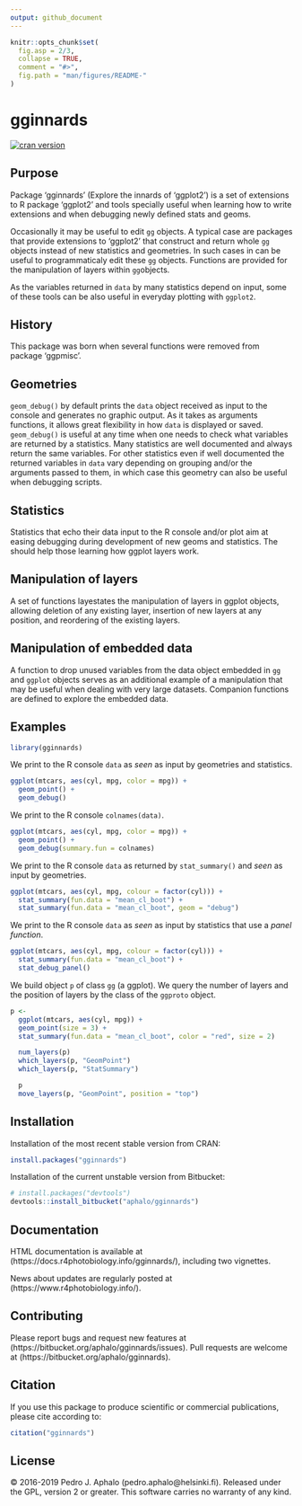 ```yaml
---
output: github_document
---
```


<!-- README.md is generated from README.Rmd. Please edit that file -->

```r
knitr::opts_chunk$set(
  fig.asp = 2/3,
  collapse = TRUE,
  comment = "#>",
  fig.path = "man/figures/README-"
)
```

# gginnards #

[![cran version](https://www.r-pkg.org/badges/version/gginnards)](https://cran.r-project.org/package=gginnards)

## Purpose

Package 'gginnards' (Explore the innards of 'ggplot2') is a set of
extensions to R package 'ggplot2' and tools specially useful when learning how
to write extensions and when debugging newly defined stats and geoms.

Occasionally it may be useful to edit `gg` objects. A typical case are packages
that provide extensions to 'ggplot2' that construct and return whole `gg`
objects instead of new statistics and geometries. In such cases in can be
useful to programmaticaly edit these `gg` objects. Functions are provided
for the manipulation of layers within `gg`objects.

As the variables returned in `data` by many statistics depend on input, some
of these tools can be also useful in everyday plotting with `ggplot2`.

## History

This package was born when several functions were removed from package
'ggpmisc'.

## Geometries

`geom_debug()` by default prints the `data` object received as input to the
console and generates no graphic output. As it takes as arguments functions, it
allows great flexibility in how `data` is displayed or saved.
`geom_debug()` is useful at any time when one needs to check what variables are
returned by a statistics. Many statistics are well documented and always return
the same variables. For other statistics even if well documented the returned
variables in `data` vary depending on grouping and/or the arguments passed to
them, in which case this geometry can also be useful when debugging scripts.

## Statistics

Statistics that echo their data input to the R console and/or
plot aim at easing debugging during development of new geoms and statistics.
The should help those learning how ggplot layers work.

## Manipulation of layers

A set of functions layestates the manipulation of layers in ggplot objects,
allowing deletion of any existing layer, insertion of new layers at any
position, and reordering of the existing layers.

## Manipulation of embedded data

A function to drop unused variables from the data object embedded in `gg` and
`ggplot` objects serves as an additional example of a manipulation that may
be useful when dealing with very large datasets. Companion functions are
defined to explore the embedded data.

## Examples

```r
library(gginnards)
```

We print to the R console `data` as _seen_ as input by geometries and statistics.

```r
ggplot(mtcars, aes(cyl, mpg, color = mpg)) +
  geom_point() +
  geom_debug()
```

We print to the R console `colnames(data)`.

```r
ggplot(mtcars, aes(cyl, mpg, color = mpg)) +
  geom_point() +
  geom_debug(summary.fun = colnames)
```

We print to the R console `data` as returned by `stat_summary()` and _seen_ as input by geometries.

```r
ggplot(mtcars, aes(cyl, mpg, colour = factor(cyl))) +
  stat_summary(fun.data = "mean_cl_boot") +
  stat_summary(fun.data = "mean_cl_boot", geom = "debug")
```

We print to the R console `data` as _seen_ as input by statistics that use a
_panel function_.

```r
ggplot(mtcars, aes(cyl, mpg, colour = factor(cyl))) +
  stat_summary(fun.data = "mean_cl_boot") +
  stat_debug_panel()
```

We build object `p` of class `gg` (a ggplot). We query the number of layers and
the position of layers by the class of the `ggproto` object.

```r
p <-
  ggplot(mtcars, aes(cyl, mpg)) +
  geom_point(size = 3) +
  stat_summary(fun.data = "mean_cl_boot", color = "red", size = 2)

  num_layers(p)
  which_layers(p, "GeomPoint")
  which_layers(p, "StatSummary")

  p
  move_layers(p, "GeomPoint", position = "top")
```

## Installation

Installation of the most recent stable version from CRAN:

```r
install.packages("gginnards")
```

Installation of the current unstable version from Bitbucket:

```r
# install.packages("devtools")
devtools::install_bitbucket("aphalo/gginnards")
```

## Documentation

HTML documentation is available at (https://docs.r4photobiology.info/gginnards/), including two vignettes.

News about updates are regularly posted at (https://www.r4photobiology.info/).

## Contributing

Please report bugs and request new features at (https://bitbucket.org/aphalo/gginnards/issues). Pull requests are welcome at (https://bitbucket.org/aphalo/gginnards).

## Citation

If you use this package to produce scientific or commercial publications, please cite according to:

```r
citation("gginnards")
```

## License

© 2016-2019 Pedro J. Aphalo (pedro.aphalo@helsinki.fi). Released under the GPL, version 2 or greater. This software carries no warranty of any kind.

